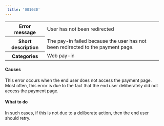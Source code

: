 ```yaml
---  
 title: '001030'  
---  
```

  
<table>
    <tbody>
        <tr>
            <th><strong>Error message</strong></th>
            <td>User has not been redirected</td>
        </tr>
        <tr>
            <th><strong>Short description</strong></th>
            <td>The pay-in failed because the user has not been redirected to the payment page.</td>
        </tr>
        <tr>
            <th><strong>Categories</strong></th>
            <td>  
<div class="label">Web pay-in</div>
</td>
        </tr>
    </tbody>
</table>  

#### Causes  

This error occurs when the end user does not access the payment page. Most often, this error is due to the fact that the end user deliberately did not access the payment page.  

#### What to do  

In such cases, if this is not due to a deliberate action, then the end user should retry.